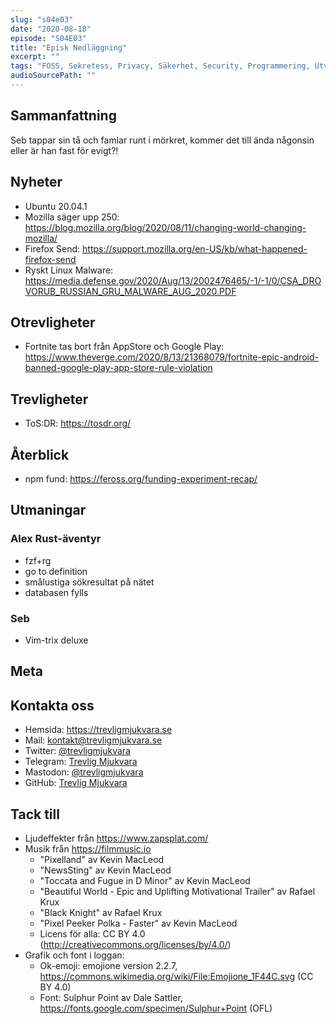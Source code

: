 ```yaml
---
slug: "s04e03"
date: "2020-08-18"
episode: "S04E03"
title: "Episk Nedläggning"
excerpt: "" 
tags: "FOSS, Sekretess, Privacy, Säkerhet, Security, Programmering, Utveckling, RaspberryPi, Mjukvara, PinePhone, Technology, Linux, Open Source, git, vim, "
audioSourcePath: ""
---
```


## Sammanfattning
Seb tappar sin tå och famlar runt i mörkret, kommer det till ända någonsin eller är han fast för evigt?!

## Nyheter
- Ubuntu 20.04.1
- Mozilla säger upp 250: https://blog.mozilla.org/blog/2020/08/11/changing-world-changing-mozilla/
- Firefox Send: https://support.mozilla.org/en-US/kb/what-happened-firefox-send
- Ryskt Linux Malware: https://media.defense.gov/2020/Aug/13/2002476465/-1/-1/0/CSA_DROVORUB_RUSSIAN_GRU_MALWARE_AUG_2020.PDF

## Otrevligheter
- Fortnite tas bort från AppStore och Google Play: https://www.theverge.com/2020/8/13/21368079/fortnite-epic-android-banned-google-play-app-store-rule-violation

## Trevligheter
- ToS:DR: https://tosdr.org/

## Återblick
- npm fund: https://feross.org/funding-experiment-recap/


## Utmaningar
### Alex Rust-äventyr
- fzf+rg
- go to definition
- smålustiga sökresultat på nätet
- databasen fylls

### Seb
- Vim-trix deluxe

## Meta

## Kontakta oss

- Hemsida: https://trevligmjukvara.se
- Mail: kontakt@trevligmjukvara.se
- Twitter: [@trevligmjukvara](https://twitter.com/trevligmjukvara)
- Telegram: [Trevlig Mjukvara](https://t.me/trevligmjukvara)
- Mastodon: [@trevligmjukvara](https://mastodon.linuxkompis.se/@trevligmjukvara)
- GitHub: [Trevlig Mjukvara](https://github.com/trevligmjukvara)

## Tack till

- Ljudeffekter från https://www.zapsplat.com/
- Musik från https://filmmusic.io
  - "Pixelland" av Kevin MacLeod
  - "NewsSting" av Kevin MacLeod
  - "Toccata and Fugue in D Minor" av Kevin MacLeod
  - "Beautiful World - Epic and Uplifting Motivational Trailer" av Rafael Krux
  - "Black Knight" av Rafael Krux
  - "Pixel Peeker Polka - Faster" av Kevin MacLeod
  - Licens för alla: CC BY 4.0 (http://creativecommons.org/licenses/by/4.0/)
- Grafik och font i loggan:
  - Ok-emoji: emojione version 2.2.7, https://commons.wikimedia.org/wiki/File:Emojione_1F44C.svg (CC BY 4.0)
  - Font: Sulphur Point av Dale Sattler, https://fonts.google.com/specimen/Sulphur+Point (OFL)
